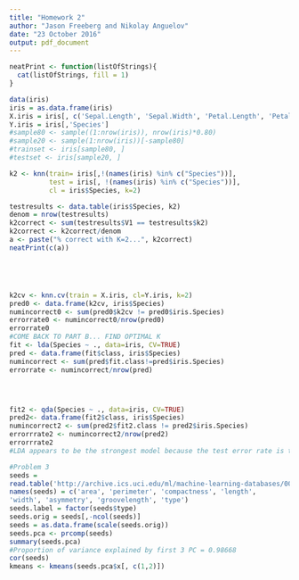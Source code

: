 ```yaml
---
title: "Homework 2"
author: "Jason Freeberg and Nikolay Anguelov"
date: "23 October 2016"
output: pdf_document
---
```


```r

neatPrint <- function(listOfStrings){
  cat(listOfStrings, fill = 1)
}

data(iris)
iris = as.data.frame(iris)
X.iris = iris[, c('Sepal.Length', 'Sepal.Width', 'Petal.Length', 'Petal.Width')]
Y.iris = iris[,'Species']
#sample80 <- sample((1:nrow(iris)), nrow(iris)*0.80)
#sample20 <- sample(1:nrow(iris))[-sample80]
#trainset <- iris[sample80, ]
#testset <- iris[sample20, ]

k2 <- knn(train= iris[,!(names(iris) %in% c("Species"))],
          test = iris[, !(names(iris) %in% c("Species"))],
          cl = iris$Species, k=2)

testresults <- data.table(iris$Species, k2)
denom = nrow(testresults)
k2correct <- sum(testresults$V1 == testresults$k2)
k2correct <- k2correct/denom
a <- paste("% correct with K=2...", k2correct)
neatPrint(c(a))





k2cv <- knn.cv(train = X.iris, cl=Y.iris, k=2)
pred0 <- data.frame(k2cv, iris$Species)
numincorrect0 <- sum(pred0$k2cv != pred0$iris.Species)
errorrate0 <- numincorrect0/nrow(pred0)
errorrate0
#COME BACK TO PART B... FIND OPTIMAL K
fit <- lda(Species ~ ., data=iris, CV=TRUE)
pred <- data.frame(fit$class, iris$Species)
numincorrect <- sum(pred$fit.class!=pred$iris.Species)
errorrate <- numincorrect/nrow(pred)




fit2 <- qda(Species ~ ., data=iris, CV=TRUE)
pred2<- data.frame(fit2$class, iris$Species)
numincorrect2 <- sum(pred2$fit2.class != pred2$iris.Species)
errorrrate2 <- numincorrect2/nrow(pred2)
errorrrate2
#LDA appears to be the strongest model because the test error rate is the lowest. It should be noted that QDA's test error rate was very clsoe to LDA's, so it is not 100% clear which model one should select.


```

```r
#Problem 3
seeds =
read.table('http://archive.ics.uci.edu/ml/machine-learning-databases/00236/seeds_dataset.txt')
names(seeds) = c('area', 'perimeter', 'compactness', 'length',
'width', 'asymmetry', 'groovelength', 'type')
seeds.label = factor(seeds$type)
seeds.orig = seeds[,-ncol(seeds)]
seeds = as.data.frame(scale(seeds.orig))
seeds.pca <- prcomp(seeds)
summary(seeds.pca)
#Proportion of variance explained by first 3 PC = 0.98668
cor(seeds)
kmeans <- kmeans(seeds.pca$x[, c(1,2)])
```
